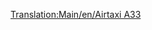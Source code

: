 [[Translation:Main/en/Airtaxi A33]]{{en/-}}{{Template:Navbox Légi járművek/Hu}}
{{Template:Repülőgépek/Hu
|Name=Légitaxi A33
|Image=[[File:en/AirbusA330.png|Airtaxi A33]]
|Cost=53.320 (106,640)
|Speed=947 km/h (592 MPH)
|Annual=5.906 (11,812)
|Designed=1993
|Lifespan=24
|Capacity=220 utas és 20 csomag levél
|Description=Bevált sugármeghajtású repülőgép. Inkább nagyobb repülőtereken használatos.
|Real-life=[http://hu.wikipedia.org/wiki/Airbus_A330 Airbus A330]
}}